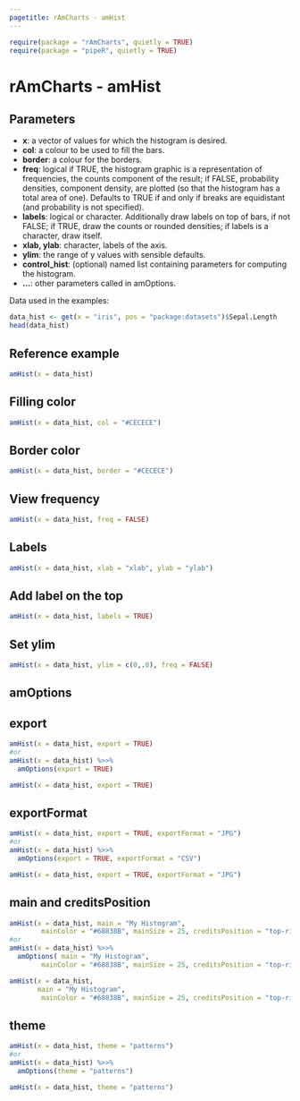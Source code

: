```yaml
---
pagetitle: rAmCharts - amHist
---
```


```r
require(package = "rAmCharts", quietly = TRUE)
require(package = "pipeR", quietly = TRUE)
```

# rAmCharts - amHist

## Parameters

* __x__: a vector of values for which the histogram is desired.
* __col__: a colour to be used to fill the bars.
* __border__: a colour for the borders.
* __freq__: logical if TRUE, the histogram graphic is a representation of frequencies, the counts component of the result; if FALSE, probability densities, component density, are plotted (so that the histogram has a total area of one). Defaults to TRUE if and only if breaks are equidistant (and probability is not specified).
* __labels__: logical or character. Additionally draw labels on top of bars, if not FALSE; if TRUE, draw the counts or rounded densities; if labels is a character, draw itself.
* __xlab, ylab__: character, labels of the axis.
* __ylim__: the range of y values with sensible defaults.
* __control_hist__: (optional) named list containing parameters for computing the histogram.
* __...__: other parameters called in amOptions.

Data used in the examples:
```r
data_hist <- get(x = "iris", pos = "package:datasets")$Sepal.Length
head(data_hist)
```

## Reference example

```r
amHist(x = data_hist)
```

## Filling color
```r
amHist(x = data_hist, col = "#CECECE")
```

## Border color
```r
amHist(x = data_hist, border = "#CECECE")
```

## View frequency
```r
amHist(x = data_hist, freq = FALSE)
```

## Labels
```r
amHist(x = data_hist, xlab = "xlab", ylab = "ylab")
```

## Add label on the top
```r
amHist(x = data_hist, labels = TRUE)
```

## Set ylim
```r
amHist(x = data_hist, ylim = c(0,.8), freq = FALSE)
```

<h2 class="partdivtitle">amOptions</h2>

## export
```r
amHist(x = data_hist, export = TRUE)
#or
amHist(x = data_hist) %>>% 
  amOptions(export = TRUE)
```
```r
amHist(x = data_hist, export = TRUE)
```
  
## exportFormat
```r
amHist(x = data_hist, export = TRUE, exportFormat = "JPG")
#or
amHist(x = data_hist) %>>% 
  amOptions(export = TRUE, exportFormat = "CSV")
```
```r
amHist(x = data_hist, export = TRUE, exportFormat = "JPG")
```

## main and creditsPosition
```r
amHist(x = data_hist, main = "My Histogram",
        mainColor = "#68838B", mainSize = 25, creditsPosition = "top-right")
#or
amHist(x = data_hist) %>>% 
  amOptions( main = "My Histogram",
        mainColor = "#68838B", mainSize = 25, creditsPosition = "top-right")
```
```r
amHist(x = data_hist, 
       main = "My Histogram",
        mainColor = "#68838B", mainSize = 25, creditsPosition = "top-right")
```

## theme
```r
amHist(x = data_hist, theme = "patterns")
#or
amHist(x = data_hist) %>>% 
  amOptions(theme = "patterns")
```
```r
amHist(x = data_hist, theme = "patterns")
```

